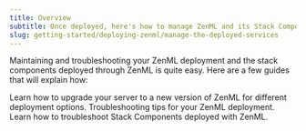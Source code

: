 ---
title: Overview
subtitle: Once deployed, here's how to manage ZenML and its Stack Components
slug: getting-started/deploying-zenml/manage-the-deployed-services
---


Maintaining and troubleshooting your ZenML deployment and the stack components deployed through ZenML is quite easy. Here are a few guides that will explain how:

<CardGroup cols={2}>
<Card title="Upgrade the ZenML server" icon="arrow-up-right-dots" href="manage-the-deployed-services/upgrade-the-version-of-the-zenml-server.mdx" >
Learn how to upgrade your server to a new version of ZenML for different deployment options.
 </Card>
<Card title="Troubleshoot deployed server" icon="screwdriver-wrench" href="manage-the-deployed-services/troubleshoot-your-deployed-server.mdx" >
Troubleshooting tips for your ZenML deployment.
</Card>
<Card title="Troubleshoot stack components" icon="layer-group" href="manage-the-deployed-services/troubleshoot-stack-components.mdx" >
Learn how to troubleshoot Stack Components deployed with ZenML.
</Card>
</CardGroup>
